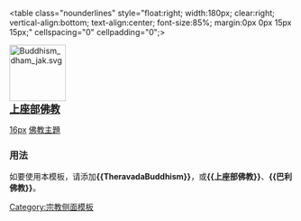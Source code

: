 <table class="nounderlines" style="float:right; width:180px; clear:right; vertical-align:bottom; text-align:center; font-size:85%; margin:0px 0px 15px 15px;" cellspacing="0" cellpadding="0";>

<!-- HEADER -->
<tr>
<td colspan=3 style="background:Ivory; color:BurlyWood;border-top:2px solid #af4630; border-left:2px solid #af4630; border-right:2px solid #af4630; border-bottom:2px solid #af4630">
[[File:Buddhism dham jak.svg|100px]]<!-- 泰國法輪，轉法輪版本：File:Buddhism dham jak GIF.gif--><br /><span style="font-size:large;">'''[[上座部佛教]]'''</span>

<!-- COUNTRIES -->
<tr><td colspan=5 style="background:Ivory; color:BurlyWood">
{{HideH
|Head=<span style="font-size:small; font-family:Helvetica;">'''國家和地區'''</span>
|FrameStyle   = border:2px solid #af4630;
|HeadStyle    = background:BurlyWood; color:DarkSlateGray;
|ContentStyle = background:Ivory; color:DarkSlateGray
}}
{{Flatlist|
*[[斯里蘭卡佛教|斯里蘭卡]]
*[[緬甸佛教|緬甸]]
*[[泰國佛教|泰國]]
*[[傣族佛教|傣區]]
*[[柬埔寨佛教|柬埔寨]]
*[[老撾佛教|老撾]]
*[[孟加拉國佛教|孟加拉]]
*[[越南佛教|越南南部]]
*[[马来西亚佛教|馬來西亞]]
*[[尼泊尔佛教|尼泊爾]]
*[[印度佛教|印度]]
*[[印尼佛教|印尼]]
}}
{{HideF}}
<td style="background:Ivory">

<!-- TEXTS -->
<tr><td colspan=5 style="background:Ivory; color:BurlyWood">
{{HideH
|Head=<span style="font-size:small; font-family:Helvetica;">'''典籍'''</span>
|FrameStyle   = border:2px solid #af4630;
|HeadStyle    = background:BurlyWood; color:DarkSlateGray;
|ContentStyle = background:Ivory; color:DarkSlateGray
}}
{{Flatlist|
*[[集结]]
*[[阿毗达摩]]
*[[巴利三藏]]
**[[巴利聖典協會]]
**{{le|巴利準正典|Paracanonical texts (Theravada Buddhism)|巴利藏外文獻}}
**{{le|巴利文献|Pali literature}}
*[[義註]]
**{{le|複註|Sub-commentaries (Theravāda)|複註}}
**{{le|複複註|anutikā}}
*{{le|摄阿毗达摩义论|Abhidhammattha-sangaha}}
*[[清淨道論]]
*[[解脱道论]]
}}
{{HideF}}
<td style="background:Ivory">

<!-- HISTORY -->
<tr><td colspan=5 style="background:Ivory; color:BurlyWood">
{{HideH
|Head=<span style="font-size:small; font-family:Helvetica;">'''歷史'''</span>
|FrameStyle   = border:2px solid #af4630;
|HeadStyle    = background:BurlyWood; color:DarkSlateGray;
|ContentStyle = background:Ivory; color:DarkSlateGray
}}
{{Flatlist|
*[[原始佛教研究|初期佛教]]
*[[部派佛教]]
**[[上座部]]
***[[分別說部]]
***[[赤銅鍱部]]
****'''[[大寺]][[大寺派|派]]'''
*[[阿育王]]
*[[帝須|帝須目犍連子]]
*[[第三次集結]]
*[[第四次结集]]
*[[第五次集結]]
*{{le|第六次集結|Sixth Buddhist council}}
*[[摩哂陀]]
*[[僧伽蜜多]]
*[[覺音]]
*{{le|法护尊者|Anagarika Dharmapala}}
**[[法护#Dharma-pāla|法护]]
*{{le|波罗迦罗摩巴忽一世|Parakramabahu_I}}
*{{le|雷迪西亚多|Ledi Sayadaw}}
*[[島史]]
*[[大史]]
*{{le|佛教现代主义|Buddhist modernism}}
*{{le|内观运动|Vipassana movement}}
}}
{{HideF}}
<td style="background:Ivory">

<!-- DOCTRINE -->
<tr><td colspan=5 style="background:Ivory; color:BurlyWood">
{{HideH
|Head=<span style="font-size:small; font-family:Helvetica;">'''教義'''</span>
|FrameStyle   = border:2px solid #af4630;
|HeadStyle    = background:BurlyWood; color:DarkSlateGray;
|ContentStyle = background:Ivory; color:DarkSlateGray
}}
{{Flatlist|
*[[三宝 (佛教)|三寶]]
*[[三皈依]]
*[[二十八佛]]
*[[四向四果]]（沙门果）
**[[阿罗汉]]（应供）
*[[輪回]]
**[[轮回 (佛教)]]
*[[涅槃]]
*[[中道 (部派佛教)|中道]]
*[[八正道]]
*[[四諦]]
*[[业处]]
*[[内观]]
*[[佛教戒律|戒律]]
**[[五戒]]
**[[毗奈耶]]
*[[佛教修行制度|修学制度]]
*{{le|佛教伦理|Buddhist ethics}}
}}
{{HideF}}
<td style="background:Ivory">

<!-- FOOTER -->
<tr>
<td colspan=3 style="background:Ivory; color:DarkSlateGray; border-top:2px solid #af4630; border-left:2px solid #af4630; border-right:2px solid #af4630; border-bottom:2px solid #af4630;">
{{le|佛教大綱|Outline of Buddhism}} [[file:Dharma Wheel.gif|16px]] [[portal:佛教|佛教主題]]<br>{{Navbar|TheravadaBuddhism|plain=1}}
</tr>
</table><noinclude>

=== 用法 ===
如要使用本模板，请添加'''<nowiki>{{TheravadaBuddhism}}</nowiki>'''，或'''<nowiki>{{上座部佛教}}</nowiki>'''、'''<nowiki>{{巴利佛教}}</nowiki>'''。

[[Category:上座部佛教模板|{{PAGENAME}}]][[Category:宗教侧面模板]]
</noinclude>